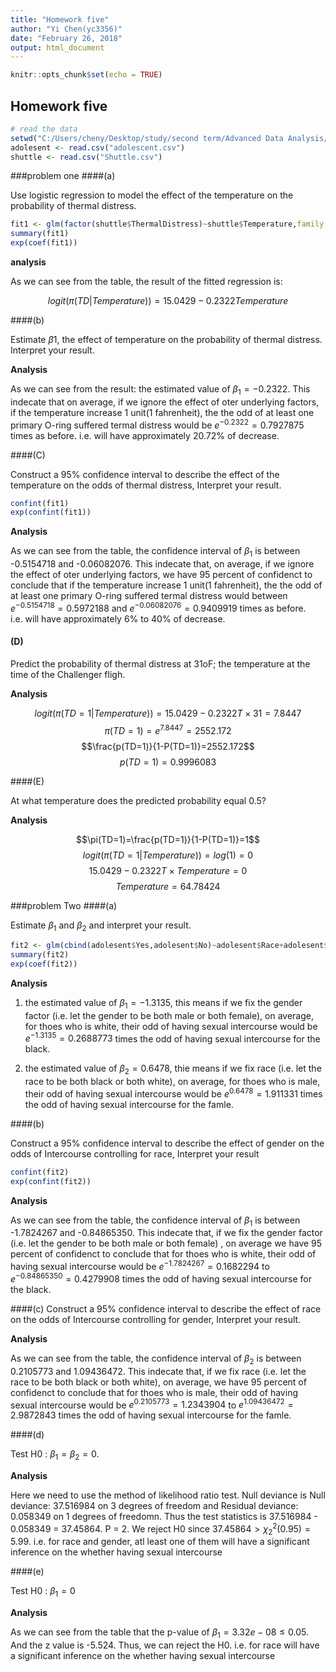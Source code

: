 ```yaml
---
title: "Homework five"
author: "Yi Chen(yc3356)"
date: "February 26, 2018"
output: html_document
---
```


```r
knitr::opts_chunk$set(echo = TRUE)
```

## Homework five
```r
# read the data
setwd("C:/Users/cheny/Desktop/study/second term/Advanced Data Analysis/homework/homework five")
adolesent <- read.csv("adolescent.csv")
shuttle <- read.csv("Shuttle.csv")
```

###problem one
####(a)

Use logistic regression to model the effect of the temperature on the probability of thermal distress.
```r
fit1 <- glm(factor(shuttle$ThermalDistress)~shuttle$Temperature,family = binomial("logit"))
summary(fit1)
exp(coef(fit1))
```
**analysis**

As we can see from the table, the result of the fitted regression is:

$$logit(\pi(TD|Temperature))=15.0429-0.2322Temperature$$

####(b) 

Estimate $\beta1$, the effect of temperature on the probability of thermal distress. Interpret your result.

**Analysis**

As we can see from the result: the estimated value of $\beta_1=-0.2322$. This indecate that on average, if we ignore the effect of oter underlying factors, if the temperature increase 1 unit(1 fahrenheit), the the odd of at least one primary O-ring suffered termal distress would be $e^{-0.2322}=0.7927875$ times as before. i.e. will have approximately 20.72% of decrease. 

####(C)

Construct a 95% confidence interval to describe the effect of the temperature on the odds of thermal distress, Interpret your result.
```r
confint(fit1)
exp(confint(fit1))
```

**Analysis**

As we can see from the table, the confidence interval of $\beta_1$ is between -0.5154718 and  -0.06082076. This indecate that, on average, if we ignore the effect of oter underlying factors, we have 95 percent of confidenct to conclude that if the temperature increase 1 unit(1 fahrenheit), the the odd of at least one primary O-ring suffered termal distress would between  $e^{-0.5154718}=0.5972188$ and $e^{-0.06082076}=0.9409919$ times as before. i.e. will have approximately 6% to 40% of decrease. 

#### (D)

Predict the probability of thermal distress at 31oF;
the temperature at the time of the Challenger fligh.

**Analysis**

$$logit(\pi(TD=1|Temperature))=15.0429-0.2322T\times31=7.8447$$
$$\pi(TD=1)=e^{7.8447}=2552.172$$
$$\frac{p(TD=1)}{1-P(TD=1)}=2552.172$$
$$p(TD=1)=0.9996083$$

####(E)

At what temperature does the predicted probability equal 0.5?

**Analysis**

$$\pi(TD=1)=\frac{p(TD=1)}{1-P(TD=1)}=1$$
$$logit(\pi(TD=1|Temperature))=log(1)=0$$
$$15.0429-0.2322T\times Temperature=0$$
$$Temperature=64.78424$$

###problem Two
####(a)

Estimate $\beta_1$ and $\beta_2$ and interpret your result.
```r
fit2 <- glm(cbind(adolesent$Yes,adolesent$No)~adolesent$Race+adolesent$Gender,family = binomial("logit"))
summary(fit2)
exp(coef(fit2))
```

**Analysis**

1. the estimated value of $\beta_1=-1.3135$, this means if we fix the gender factor (i.e. let the gender to be both male or both female), on average, for thoes who is white, their odd of having sexual intercourse would be $e^{-1.3135}=0.2688773$ times the odd of having sexual intercourse for the black.

2. the estimated value of $\beta_2=0.6478$, thie means if we fix race (i.e. let the race to be both black or both white), on average, for thoes who is male, their odd of having sexual intercourse would be $e^{0.6478}=1.911331$ times the odd of having sexual intercourse for the famle.

####(b)

Construct a 95% confidence interval to describe the effect of gender on the odds of Intercourse controlling for race, Interpret your result
```r
confint(fit2)
exp(confint(fit2))
```

**Analysis**

As we can see from the table, the confidence interval of $\beta_1$ is between -1.7824267 and  -0.84865350. This indecate that,  if we fix the gender factor (i.e. let the gender to be both male or both female) , on average we have 95 percent of confidenct to conclude that for thoes who is white, their odd of having sexual intercourse would be $e^{-1.7824267}=0.1682294$ to $e^{-0.84865350}=0.4279908$ times the odd of having sexual intercourse for the black.

####(c)
Construct a 95% confidence interval to describe the effect of race on the odds of Intercourse controlling for gender, Interpret your result.

**Analysis**

As we can see from the table, the confidence interval of $\beta_2$ is between 0.2105773 and 1.09436472. This indecate that, if we fix race (i.e. let the race to be both black or both white), on average,  we have 95 percent of confidenct to conclude that for thoes who is male, their odd of having sexual intercourse would be  $e^{0.2105773}=1.2343904$ to $e^{1.09436472}=2.9872843$ times the odd of having sexual intercourse for the famle.

####(d)

Test H0 : $\beta_1 = \beta_2 = 0$.

**Analysis**

Here we need to use the method of likelihood ratio test. Null deviance is Null deviance: 37.516984  on 3  degrees of freedom and Residual deviance:  0.058349  on 1  degrees of freedomn. Thus the test statistics is 37.516984 - 0.058349 = 37.45864. P = 2. We reject H0 since $37.45864> \chi^{2}_{2}(0.95)=5.99$. i.e. for race and gender, atl least one of them will have a significant inference on the whether having sexual intercourse

####(e)

Test H0 : $\beta_1 = 0$

**Analysis**

As we can see from the table that the p-value of $\beta_1 = 3.32e-08 \leq 0.05$. And the z value is -5.524. Thus, we can reject the H0. i.e. for race will have a significant inference on the whether having sexual intercourse

